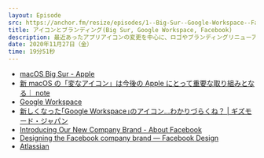 ```yaml
---
layout: Episode
src: https://anchor.fm/resize/episodes/1--Big-Sur--Google-Workspace--Facebook-en1hmj
title: アイコンとブランディング(Big Sur, Google Workspace, Facebook)
description: 最近あったアプリアイコンの変更を中心に、ロゴやブランディングリニューアルの難しさについて話しました。
date: 2020年11月27日（金）
time: 19分51秒
---
```


- [macOS Big Sur - Apple](https://www.apple.com/jp/macos/big-sur/)
- [新 macOS の「変なアイコン」は今後の Apple にとって重要な取り組みとなる｜ note](https://note.com/apple_design/n/nbd08e3184f08)
- [Google Workspace](https://workspace.google.co.jp/)
- [新しくなった｢Google Workspace｣のアイコン...わかりづらくね？ | ギズモード・ジャパン](https://www.gizmodo.jp/2020/10/googleworkspace.html)
- [Introducing Our New Company Brand - About Facebook](https://about.fb.com/news/2019/11/introducing-our-new-company-brand/)
- [Designing the Facebook company brand — Facebook Design](https://design.facebook.com/stories/designing-the-facebook-company-brand/)
- [Atlassian](https://www.atlassian.com/ja/company/news/press-kit)
